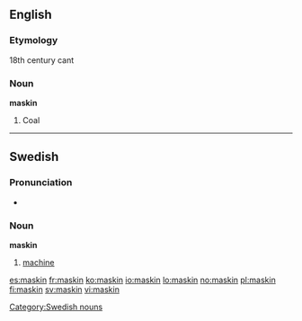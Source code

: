 ==English==

===Etymology===
18th century cant

===Noun===
'''maskin'''

# Coal

----

==Swedish==

===Pronunciation===
* {{audio|Sv-maskin.ogg|audio}}

===Noun===
{{sv-noun-reg-er}}
'''maskin''' {{c}}

# [[machine]]

[[Category:Swedish nouns]]

[[es:maskin]]
[[fr:maskin]]
[[ko:maskin]]
[[io:maskin]]
[[lo:maskin]]
[[no:maskin]]
[[pl:maskin]]
[[fi:maskin]]
[[sv:maskin]]
[[vi:maskin]]